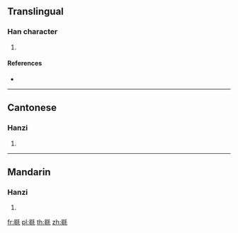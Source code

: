 {{character info/new}}
==Translingual==

===Han character===
{{Han char|rn=82|rad=毛|as=09|sn=13|four=62715|canj=AVHQU|ids=⿰曷毛}}

# {{defn|Han|sort=毛09}}

====References====
* {{Han ref|kx=0595.040|dkj=16900|dj=0986.340|hdz=32001.210|uh=6BFC|ud=27644|bh=DDFE|bd=56830}}

----

==Cantonese==

===Hanzi===
{{yue-hanzi|jyut=[[hot3]]|y=hot3}}

# {{defn|lang=yue|sort=毛09}}

----

==Mandarin==

===Hanzi===
{{cmn-hanzi|pin=[[hé]] ([[he2]])|wg=ho<sup>2</sup>}}

# {{defn|lang=cmn|sort=毛09}}

[[fr:毼]]
[[pl:毼]]
[[th:毼]]
[[zh:毼]]